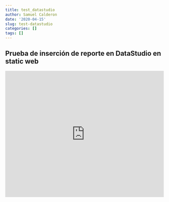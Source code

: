 ```yaml
---
title: test_datastudio
author: Samuel Calderon
date: '2020-04-15'
slug: test-datastudio
categories: []
tags: []
---
```

<head>
<style>
.dashboard-container {
position: relative;
overflow: hidden;
padding-top: 133%;
}
.dashboard-iframe {
position: absolute;
top: 0;
left: 0;
width: 100%;
height: 60%;
border: 0;
}
</style>
</head>

## Prueba de inserción de reporte en DataStudio en static web

<div class="dashboard-container">
<iframe allowfullscreen class="dashboard-iframe" frameborder="0" src="https://datastudio.google.com/embed/reporting/3932eb5e-f749-42d3-9369-03b82338aa33/page/qgWMB" style="border:0">
</iframe>
</div>